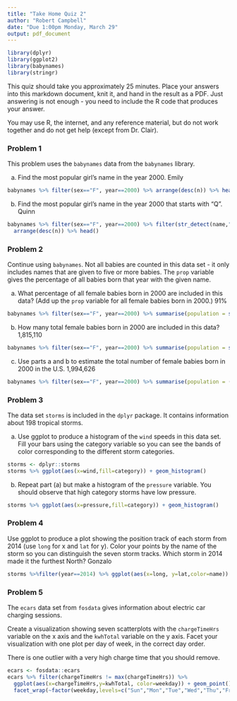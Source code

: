 ```yaml
---
title: "Take Home Quiz 2"
author: "Robert Campbell"
date: "Due 1:00pm Monday, March 29"
output: pdf_document
---
```


```r
library(dplyr)
library(ggplot2)
library(babynames)
library(stringr)
```

This quiz should take you approximately 25 minutes. 
Place your answers into this markdown document, knit it, and hand in the result as a PDF.
Just answering is not enough - you need to include the R code that produces your answer.

You may use R, the internet, and any reference material,
but do not work together and do not get help (except from Dr. Clair).

### Problem 1
This problem uses the `babynames` data from the `babynames` library.

a. Find the most popular girl's name in the year 2000.
  Emily
```r
babynames %>% filter(sex=="F", year==2000) %>% arrange(desc(n)) %>% head()
```

b. Find the most popular girl's name in the year 2000 that starts with "Q".
  Quinn
```r
babynames %>% filter(sex=="F", year==2000) %>% filter(str_detect(name,"^Q"))%>%
  arrange(desc(n)) %>% head()
```

### Problem 2
Continue using `babynames`.
Not all babies are counted in this data set - it only includes names that are given to five or more babies.
The `prop` variable gives the percentage of all babies born that year with the given name.

a. What percentage of all female babies born in 2000 are included in this data?  (Add up the `prop` variable for all female babies born in 2000.)
  91%
```r
babynames %>% filter(sex=="F", year==2000) %>% summarise(population = sum(prop))
```
b. How many total female babies born in 2000 are included in this data?
  1,815,110
```r
babynames %>% filter(sex=="F", year==2000) %>% summarise(population = sum(n))
```
c. Use parts a and b to estimate the total number of female babies born in 2000 in the U.S.
  1,994,626
```r
babynames %>% filter(sex=="F", year==2000) %>% summarise(population = (sum(n)/sum(prop)))
```

### Problem 3
The data set `storms` is included in the `dplyr` package.  It contains information about 198 tropical storms.

a. Use ggplot to produce a histogram of the `wind` speeds in this data set.
Fill your bars using the category variable so you can see the bands of color corresponding to the different storm categories.
```r
storms <- dplyr::storms
storms %>% ggplot(aes(x=wind,fill=category)) + geom_histogram()
```
b. Repeat part (a) but make a histogram of the `pressure` variable.  You should observe that high category storms have low pressure.
```r
storms %>% ggplot(aes(x=pressure,fill=category)) + geom_histogram()

```

### Problem 4
Use ggplot to produce a plot showing the position track of each storm from 2014 (use `long` for x and `lat` for y).
Color your points by the name of the storm so you can distinguish the seven storm tracks.
Which storm in 2014 made it the furthest North?
  Gonzalo
```r
storms %>%filter(year==2014) %>% ggplot(aes(x=long, y=lat,color=name)) + geom_point()
```

### Problem 5
The `ecars` data set from `fosdata` gives information about electric car charging sessions.

Create a visualization showing seven scatterplots with the `chargeTimeHrs` variable on the x axis and the
`kwhTotal` variable on the y axis.  Facet your visualization with one plot per day of week, in the correct day order.

There is one outlier with a very high charge time that you should remove.

```r
ecars <- fosdata::ecars
ecars %>% filter(chargeTimeHrs != max(chargeTimeHrs)) %>%
  ggplot(aes(x=chargeTimeHrs,y=kwhTotal, color=weekday)) + geom_point() +
  facet_wrap(~factor(weekday,levels=c("Sun","Mon","Tue","Wed","Thu","Fri","Sat")))
```
